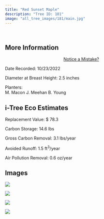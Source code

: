 ```yaml
---
title: "Red Sunset Maple"
description: "Tree ID: 181"
image: "all_tree_images/181/main.jpg"
---
```


<br>

## **More Information**
::: column-margin
<center><a class="button" href="https://forms.gle/W6f5nwYxrM33hF4f7">Notice a Mistake?</a></center>
:::


Date Recorded:  10/23/2022

Diameter at Breast Height:  2.5  inches

Planters:  
M. Macon
J. Meehan
B. Young

## **i-Tree Eco Estimates**


 Replacement Value: $ 78.3

 Carbon Storage:  14.6  lbs

 Gross Carbon Removal:  3.1  lbs/year

 Avoided Runoff:  1.5  ft<sup>3</sup>/year

 Air Pollution Removal:  0.6  oz/year

## **Images**


 ![](all_tree_images/181/IMG_7018.jpg)

 ![](all_tree_images/181/IMG_7020.jpg)

 ![](all_tree_images/181/IMG_7021.jpg)

 ![](all_tree_images/181/main.jpg)
